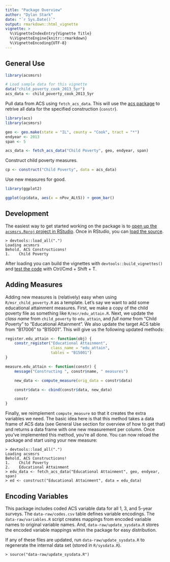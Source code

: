 ```yaml
---
title: "Package Overview"
author: "Dylan Stark"
date: "`r Sys.Date()`"
output: rmarkdown::html_vignette
vignette: >
  %\VignetteIndexEntry{Vignette Title}
  %\VignetteEngine{knitr::rmarkdown}
  %\VignetteEncoding{UTF-8}
---
```


## General Use

```r
library(acsmsrs)
```

```r
# Load sample data for this vignette
data("child_poverty_cook_2013_5yr")
acs_data <- child_poverty_cook_2013_5yr
```

Pull data from ACS using `fetch_acs_data`.
This will use the [acs package](https://cran.r-project.org/web/packages/acs/index.html) to retrive all data for the specified construction (`constr`).

```r
library(acs)
library(acsmsrs)

geo <- geo.make(state = "IL", county = "Cook", tract = "*") 
endyear <- 2013
span <- 5

acs_data <- fetch_acs_data("Child Poverty", geo, endyear, span)
```

Construct child poverty measures.

```r
cp <- construct("Child Poverty", data = acs_data)
```

Use new measures for good.

```r
library(ggplot2)

ggplot(cp$data, aes(x = nPov_ALt5)) + geom_bar()
```

## Development

The easiest way to get started working on the package is to [open up the `acsmsrs.Rproj` project in RStudio](http://r-pkgs.had.co.nz/package.html#projects).
Once in RStudio, you can [load the source](http://r-pkgs.had.co.nz/r.html#r-workflow).

```
> devtools::load_all(".")
Loading acsmsrs
Behold, ACS Constructicons!
1.    Child Poverty
```

After loading you can build the vignettes with `devtools::build_vignettes()` and [test the code](http://r-pkgs.had.co.nz/tests.html) with Ctrl/Cmd + Shift + T.

## Adding Measures

Adding new measures is (relatively) easy when using `R/msr_child_poverty.R` as a template.
Let's say we want to add some educational attainment measures.
First, we make a copy of the child poverty file as something like `R/msr/edu_attain.R`.
Next, we update the *class name* from `child_poverty` to `edu_attain`, and *full name* from "Child Poverty" to "Educational Attainment".
We also update the target ACS table from "B17006" to "B15001".
This will give us the following updated methods:

```r
register.edu_attain <- function(obj) {
    constr_register("Educational Attainment",
                    class_name = "edu_attain",
                    tables = "B15001")
}

measure.edu_attain <- function(constr) {
    message("Constructing ", constr$name, " measures")

    new_data <- compute_measure(orig_data = constr$data)

    constr$data <- cbind(constr$data, new_data)

    constr
}
```

Finally, we reimplement `compute_measure` so that it creates the extra variables we need.
The basic idea here is that this method takes a data frame of ACS data (see General Use section for overview of how to get that) and returns a data frame with one new measurement per column.
Once you've implemented this method, you're all done.
You can now reload the package and start using your new measure:

```
> devtools::load_all(".")
Loading acsmsrs
Behold, ACS Constructicons!
1.    Child Poverty
2.    Educational Attainment
> edu_data <- fetch_acs_data("Educational Attainment", geo, endyear, span)
> ed <- construct("Educational Attainment", data = edu_data)
```

## Encoding Variables

This package includes coded ACS variable data for all 1, 3, and 5-year surveys.
The `data-raw/codes.csv` table defines variable encodings.
The `data-raw/variables.R` script creates mappings from encoded variable names to original variable names.
And, `data-raw/update_sysdata.R` stores the encoded variable mappings within the package for easy distribution.

If any of these files are updated, run `data-raw/update_sysdata.R` to regenerate the internal data set (stored in `R/sysdata.R`).

```
> source("data-raw/update_sysdata.R")
```
